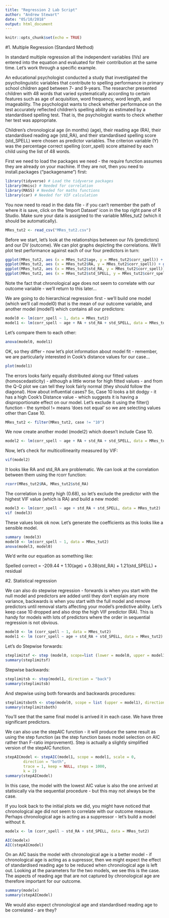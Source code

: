 ```yaml
---
title: "Regression 2 Lab Script"
author: "Andrew Stewart"
date: "05/10/2018"
output: html_document
---
```


```r
knitr::opts_chunk$set(echo = TRUE)
```

#1. Multiple Regression (Standard Method)

In standard multiple regression all the independent variables (IVs) are entered into the equation and evaluated for their contribution at the same time. Let’s work through a specific example.

An educational psychologist conducted a study that investigated the psycholinguistic variables that contribute to spelling performance in primary school children aged between 7- and 9-years. The researcher presented children with 48 words that varied systematically according to certain features such as age of acquisition, word frequency, word length, and imageability. The psychologist wants to check whether performance on the test accurately reflected children’s spelling ability as estimated by a standardised spelling test. That is, the psychologist wants to check whether her test was appropriate.

Children’s chronological age (in months) (age), their reading age (RA), their standardised reading age (std_RA), and their standardised spelling score (std_SPELL) were chosen as predictor variables. The criterion variable (Y) was the percentage correct spelling (corr_spell) score attained by each child using the list of 48 words. 

First we need to load the packages we need - the require function assumes they are already on your machine.  If they are not, then you need to install.packages ("packagename") first:

```r
library(tidyverse) # Load the tidyverse packages
library(Hmisc) # Needed for correlation
library(MASS) # Needed for maths functions
library(car) # Needed for VIF calculation
```

You now need to read in the data file - if you can't remember the path of where it is save, click on the 'Import Dataset' icon in the top right pane of R Studio.  Make sure your data is assigned to the variable MRes_tut2 (which it should be automatically).

```r
MRes_tut2 <- read_csv("MRes_tut2.csv")
```

Before we start, let's look at the relationships between our IVs (predictors) and our DV (outcome).  We can plot graphs depicting the correlations.  We'll plot test performance against each of our four predictors in turn:

```r
ggplot(MRes_tut2, aes (x = MRes_tut2$age, y = MRes_tut2$corr_spell)) + geom_point() + geom_smooth(method = "lm")
ggplot(MRes_tut2, aes (x = MRes_tut2$RA, y = MRes_tut2$corr_spell)) + geom_point() + geom_smooth(method = "lm")
ggplot(MRes_tut2, aes (x = MRes_tut2$std_RA, y = MRes_tut2$corr_spell)) + geom_point() + geom_smooth(method = "lm")
ggplot(MRes_tut2, aes (x = MRes_tut2$std_SPELL, y = MRes_tut2$corr_spell)) + geom_point() + geom_smooth(method = "lm")
```

Note the fact that chronological age does not seem to correlate with our outcome variable - we'll return to this later...

We are going to do hierarchical regression first - we'll build one model (which we'll call model0) that is the mean of our outcome variable, and another model (model1) which contains all our predictors:

```r
model0 <- lm(corr_spell ~ 1, data = MRes_tut2)
model1 <- lm(corr_spell ~ age + RA + std_RA + std_SPELL, data = MRes_tut2)
```

Let's compare them to each other:

```r
anova(model0, model1)
```

OK, so they differ - now let's plot information about model fit - remember, we are particularly interested in Cook's distance values for our case...

```r
plot(model1)
```

The errors looks fairly equally distributed along our fitted values (homoscedasticity) - although a little worse for high fitted values - and from the Q-Q plot we can tell they look fairly normal (they should follow the diagonal).  How about influential cases?  So, Case 10 looks a bit dodgy - it has a high Cook's Distance value - which suggests it is having a disproportionate effect on our model.  Let's exclude it using the filter() function - the symbol != means 'does not equal' so we are selecting values other than Case 10.  

```r
MRes_tut2 <- filter(MRes_tut2, case != "10")
```

We now create another model (model2) which doesn't include Case 10.

```r
model2 <- lm(corr_spell ~ age + RA + std_RA + std_SPELL, data = MRes_tut2)
```

Now, let's check for multicollinearity measured by VIF:

```r
vif(model2)
```

It looks like RA and std_RA are problematic.  We can look at the correlation between them using the rcorr function:

```r
rcorr(MRes_tut2$RA, MRes_tut2$std_RA)
```

The correlation is pretty high (0.68), so let's exclude the predictor with the highest VIF value (which is RA) and build a new model:

```r
model3 <- lm(corr_spell ~ age + std_RA + std_SPELL, data = MRes_tut2)
vif (model3)
```

These values look ok now. Let's generate the coefficients as this looks like a sensible model.

```r
summary (model3)
model0 <- lm(corr_spell ~ 1, data = MRes_tut2)
anova(model3, model0)
```

We'd write our equation as something like:

Spelled correct = -209.44 + 1.10(age) + 0.38(std_RA) + 1.21(std_SPELL) + residual

#2. Statistical regression

We can also do stepwise regression - forwards is when you start with the null model and predictors are added until they don't explain any more variance, backwards is when you start with the full model and remove predictors until removal starts affecting your model's predictive ability. Let's keep case 10 dropped and also drop the high VIF predictor (RA). This is handy for models with lots of predictors where the order in sequential regression is not obvious. 

```r
model0 <- lm (corr_spell ~ 1, data = MRes_tut2)
model1 <- lm (corr_spell ~ age + std_RA + std_SPELL, data = MRes_tut2)
```

Let's do Stepwise forwards:

```r
steplimitsf <- step (model0, scope=list (lower = model0, upper = model1), direction = "forward")
summary(steplimitsf)
```

Stepwise backwards:

```r
steplimitsb <- step(model1, direction = "back")
summary(steplimitsb)
```

And stepwise using both forwards and backwards procedures:

```r
steplimitsboth <- step(model0, scope = list (upper = model1), direction = "both")
summary(steplimitsboth)
```

You'll see that the same final model is arrived it in each case. We have three significant predictors.

We can also use the stepAIC function - it will produce the same result as using the step function (as the step function bases model selection on AIC rather than F-ratio improvement). Step is actually a slightly simplified version of the stepAIC function.

```r
stepAICmodel <- stepAIC(model1, scope = model1, scale = 0,
        direction = "both",
        trace = 1, keep = NULL, steps = 1000,
        k = 2)
summary(stepAICmodel)
```

In this case, the model with the lowest AIC value is also the one arrived at statisically via the sequential procedure - but this may not always be the case.

If you look back to the initial plots we did, you might have noticed that chronological age did not seem to correlate with our outcome measure.  Perhaps chronological age is acting as a suppressor - let's build a model without it.

```r
modelx <- lm (corr_spell ~ std_RA + std_SPELL, data = MRes_tut2)

AIC(modelx)
AIC(stepAICmodel)
```

On an AIC basis the model with chronological age is a better model - if chronological age is acting as a supressor, then we might expect the effect of standardised reading age to be reduced when chronological age is left out.  Looking at the parameters for the two models, we see this is the case. The aspects of reading age that are not captured by chronological age are therefore important for our outcome.

```r
summary(modelx)
summary(stepAICmodel)
```

We would also expect chronological age and standardised reading age to be correlated - are they?

